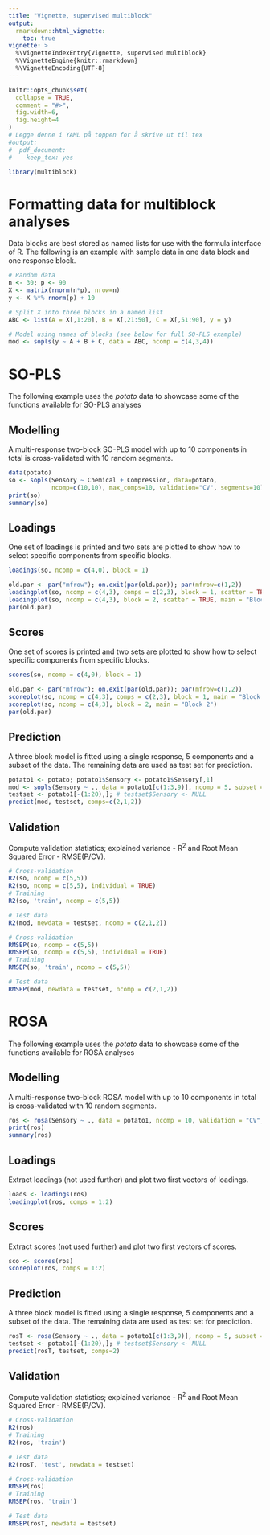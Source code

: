 ```yaml
---
title: "Vignette, supervised multiblock"
output: 
  rmarkdown::html_vignette:
    toc: true
vignette: >
  %\VignetteIndexEntry{Vignette, supervised multiblock}
  %\VignetteEngine{knitr::rmarkdown}
  %\VignetteEncoding{UTF-8}
---
```


```r
knitr::opts_chunk$set(
  collapse = TRUE,
  comment = "#>",
  fig.width=6, 
  fig.height=4
)
# Legge denne i YAML på toppen for å skrive ut til tex
#output: 
#  pdf_document: 
#    keep_tex: yes
```

```r
library(multiblock)
```

# Formatting data for multiblock analyses

Data blocks are best stored as named lists for use with the formula interface of R. The following is an example with sample data in one data block and one response block.

```r
# Random data
n <- 30; p <- 90
X <- matrix(rnorm(n*p), nrow=n)
y <- X %*% rnorm(p) + 10

# Split X into three blocks in a named list
ABC <- list(A = X[,1:20], B = X[,21:50], C = X[,51:90], y = y)

# Model using names of blocks (see below for full SO-PLS example)
mod <- sopls(y ~ A + B + C, data = ABC, ncomp = c(4,3,4))
```


# SO-PLS

The following example uses the _potato_ data to showcase some of the functions available for SO-PLS analyses

## Modelling

A multi-response two-block SO-PLS model with up to 10 components in total is cross-validated with 10 random segments.

```r
data(potato)
so <- sopls(Sensory ~ Chemical + Compression, data=potato, 
            ncomp=c(10,10), max_comps=10, validation="CV", segments=10)
print(so)
summary(so)
```

## Loadings

One set of loadings is printed and two sets are plotted to show how to select specific components from specific blocks.

```r
loadings(so, ncomp = c(4,0), block = 1)
```
```r
old.par <- par("mfrow"); on.exit(par(old.par)); par(mfrow=c(1,2))
loadingplot(so, ncomp = c(4,3), comps = c(2,3), block = 1, scatter = TRUE, main = "Block 1")
loadingplot(so, ncomp = c(4,3), block = 2, scatter = TRUE, main = "Block 2")
par(old.par)
```

## Scores

One set of scores is printed and two sets are plotted to show how to select specific components from specific blocks.

```r
scores(so, ncomp = c(4,0), block = 1)
```
```r
old.par <- par("mfrow"); on.exit(par(old.par)); par(mfrow=c(1,2))
scoreplot(so, ncomp = c(4,3), comps = c(2,3), block = 1, main = "Block 1")
scoreplot(so, ncomp = c(4,3), block = 2, main = "Block 2")
par(old.par)
```

## Prediction

A three block model is fitted using a single response, 5 components and a subset of the data. The remaining data are used as test set for prediction.

```r
potato1 <- potato; potato1$Sensory <- potato1$Sensory[,1]
mod <- sopls(Sensory ~ ., data = potato1[c(1:3,9)], ncomp = 5, subset = 1:20)
testset <- potato1[-(1:20),]; # testset$Sensory <- NULL
predict(mod, testset, comps=c(2,1,2))

```

## Validation

Compute validation statistics; explained variance - R$^2$ and Root Mean Squared Error - RMSE(P/CV).

```r
# Cross-validation
R2(so, ncomp = c(5,5))
R2(so, ncomp = c(5,5), individual = TRUE)
# Training
R2(so, 'train', ncomp = c(5,5))

# Test data
R2(mod, newdata = testset, ncomp = c(2,1,2))
```

```r
# Cross-validation
RMSEP(so, ncomp = c(5,5))
RMSEP(so, ncomp = c(5,5), individual = TRUE)
# Training
RMSEP(so, 'train', ncomp = c(5,5))

# Test data
RMSEP(mod, newdata = testset, ncomp = c(2,1,2))
```

# ROSA

The following example uses the _potato_ data to showcase some of the functions available for ROSA analyses

## Modelling

A multi-response two-block ROSA model with up to 10 components in total is cross-validated with 10 random segments.

```r
ros <- rosa(Sensory ~ ., data = potato1, ncomp = 10, validation = "CV", segments = 5)
print(ros)
summary(ros)
```

## Loadings

Extract loadings (not used further) and plot two first vectors of loadings.

```r
loads <- loadings(ros)
loadingplot(ros, comps = 1:2)
```

## Scores

Extract scores (not used further) and plot two first vectors of scores.

```r
sco <- scores(ros)
scoreplot(ros, comps = 1:2)
```

## Prediction

A three block model is fitted using a single response, 5 components and a subset of the data. The remaining data are used as test set for prediction.

```r
rosT <- rosa(Sensory ~ ., data = potato1[c(1:3,9)], ncomp = 5, subset = 1:20)
testset <- potato1[-(1:20),]; # testset$Sensory <- NULL
predict(rosT, testset, comps=2)
```

## Validation

Compute validation statistics; explained variance - R$^2$ and Root Mean Squared Error - RMSE(P/CV).

```r
# Cross-validation
R2(ros)
# Training
R2(ros, 'train')

# Test data
R2(rosT, 'test', newdata = testset)
```

```r
# Cross-validation
RMSEP(ros)
# Training
RMSEP(ros, 'train')

# Test data
RMSEP(rosT, newdata = testset)
```
